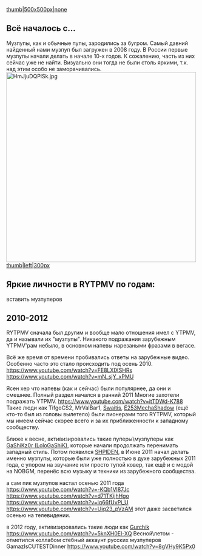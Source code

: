 [[Файл:YTPMV.jpg|thumb|500x500px|none]]
==Всё началось с...==
Музпупы, как и обычные пупы, зародились за бугром. Самый давний найденный нами музпуп был загружен в 2008 году. В России первые музпупы начали делать в начале 10-х годов. К сожалению, часть из них сейчас уже не найти. Визуально они тогда не были столь яркими, т.к. над этим особо не заморачивались.
[[File:HmJjuDQPlSk.jpg|none|thumb|500x500px]]
[[Файл:Один из музпупов того времени|thumb|left|300px]]

== Яркие личности в RYTPMV по годам: ==
вставить музпуперов

== 2010-2012 ==
RYTPMV сначала был другим и вообще мало отношения имел с YTPMV, да и называли их "музпупы". Никакого подражания зарубежным YTPMV'рам небыло, в основном напевы нарезаными фразами в вегасе.

Всё же время от времени пробивались ответы на зарубежные видео. Особенно часто это стало происходить под осень 2010. 
https://www.youtube.com/watch?v=FE8LXIXSHRs 
https://www.youtube.com/watch?v=mN_sjY_xPMU


Ясен хер что напевы (как и сейчас) были популярнее, да они и смешнее. 
Полный раздел начался в ранний 2011 
Многие захотели подражать YTPMV. 
https://www.youtube.com/watch?v=itTDWd-K788 
Такие люди как TifgoCS2, MrValBar1, [[Swaitis]], [[E253MechaShadow]] (ещё кто-то был 
из головы вылетело) были пионерами того RYTPMV, который мы имеем сейчас скорее всего и за их приближенности к западному сообществу. 

Ближе к весне, активизировались такие пуперы\музпуперы как [[Gashik|GaShiKz0r (LoloGaShiK)]], которые начали продолжать перенимать западный стиль. 
Потом
<nowiki> </nowiki>появился [[SHPIDEN]], в Июне 2011 начал делать именно музпупы, которые были уже полностью в духе зарубежных 2011 года, с упором на звучание или просто тупой ковер, так ещё и с модой на NOBGM, перенёс всю 
музыку и техники из зарубежного сообщества.

а сам пик музпупов настал осенью 2011 года 
https://www.youtube.com/watch?v=-KQb1Vl87Jc 
https://www.youtube.com/watch?v=d71TKijhHgo 
https://www.youtube.com/watch?v=iq66fUvPi_U 
https://www.youtube.com/watch?v=Ujq23_pVzAM этот даже засветился осенью на телевидении.

в 2012 году, активизировались такие люди как [[Gurchik]] 
https://www.youtube.com/watch?v=5knXH0El-XQ 
Весной\летом - отметился коллабом стебный аккаунт русских музпуперов GamazIsCUTESTDinner 
https://www.youtube.com/watch?v=8gVHy9K5Px0